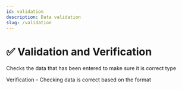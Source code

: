 ```yaml
---
id: validation
description: Data validation
slug: /validation
---
```


# ✅ Validation and Verification


Checks the data that has been entered to make sure it is correct type 

Verification – Checking data is correct based on the format  